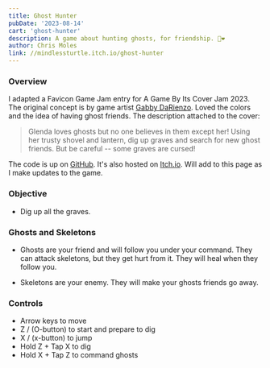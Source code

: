 ```yaml
---
title: Ghost Hunter
pubDate: '2023-08-14'
cart: 'ghost-hunter'
description: A game about hunting ghosts, for friendship. 👻❤️
author: Chris Moles
link: //mindlessturtle.itch.io/ghost-hunter
---
```


### Overview

I adapted a Favicon Game Jam entry for A Game By Its Cover Jam 2023. The original concept is by game artist [Gabby DaRienzo](//gabbydarienzo.com/). Loved the colors and the idea of having ghost friends. The description attached to the cover:

> Glenda loves ghosts but no one believes in them except her! Using her trusty shovel and lantern, dig up graves and search for new  ghost friends. But be careful -- some graves are cursed!

The code is up on [GitHub](//github.com/cmoles/ghost-hunter). It's also hosted on [Itch.io](//mindlessturtle.itch.io/ghost-hunter). Will add to this page as I make updates to the game.

### Objective

- Dig up all the graves.

### Ghosts and Skeletons

- Ghosts are your friend and will follow you under your command. They can attack skeletons, but they get hurt from it. They will heal when they follow you.

- Skeletons are your enemy. They will make your ghosts friends go away.

### Controls

- Arrow keys to move
- Z / (O-button) to start and prepare to dig
- X / (x-button) to jump
- Hold Z + Tap X to dig
- Hold X + Tap Z to command ghosts
